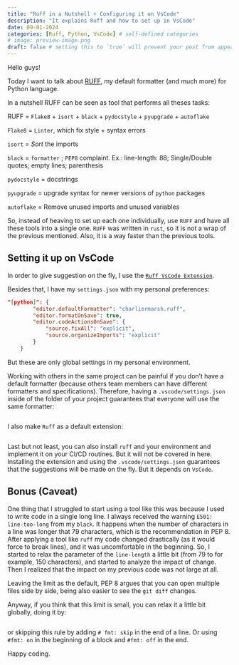 ```yaml
---
title: "Ruff in a Nutshell + Configuring it on VsCode"
description: "It explains Ruff and how to set up in VsCode"
date: 09-01-2024
categories: [Ruff, Python, VsCode] # self-defined categories
# image: preview-image.png
draft: false # setting this to `true` will prevent your post from appearing on your listing page until you're ready!
---
```


Hello guys!

Today I want to talk about [RUFF](https://github.com/astral-sh/ruff), my default formatter (and much more) for Python language.

In a nutshell RUFF can be seen as tool that performs all theses tasks:

RUFF = `Flake8` + `isort` + `black` + `pydocstyle` + `pyupgrade` + `autoflake`

`Flake8` = `Linter`, which fix style + syntax errors

`isort` = *Sort* the imports

`black` = `formatter` ; `PEP8` complaint. Ex.: line-length: 88; Single/Double quotes; empty lines; parenthesis

`pydocstyle` = docstrings

`pyupgrade` = upgrade syntax for newer versions of `python` packages

`autoflake` = Remove unused imports and unused variables

So, instead of heaving to set up each one individually, use `RUFF` and have all these tools into a single one. `RUFF` was written in `rust`, so it is not a wrap of the previous mentioned. Also, it is a way faster than the previous tools.

## Setting it up on VsCode

In order to give suggestion on the fly, I use the [`Ruff VsCode Extension`](https://marketplace.visualstudio.com/items?itemName=charliermarsh.ruff).

Besides that, I have my `settings.json` with my personal preferences:

```json
"[python]": {
        "editor.defaultFormatter": "charliermarsh.ruff",
        "editor.formatOnSave": true,
        "editor.codeActionsOnSave": {
            "source.fixAll": "explicit",
            "source.organizeImports": "explicit"
        }
    }
```

But these are only global settings in my personal environment.

Working with others in the same project can be painful if you don't have a default formatter (because others team members can have different formatters and specifications). Therefore, having a `.vscode/settings.json` inside of the folder of your project guarantees that everyone will use the same formatter:

```json

```

I also make `Ruff` as a default extension:

```toml

```

Last but not least, you can also install `ruff` and your environment and implement it on your CI/CD routines. But it will not be covered in here. Installing the extension and using the `.vscode/settings.json` guarantees that the suggestions will be made on the fly. But it depends on `VsCode`.

## Bonus (Caveat)

One thing that I struggled to start using a tool like this was because I used to write code in a single long line. I always received the warning `E501: line-too-long` from my `black`. It happens when the number of characters in a line was longer that 79 characters, which is the recommendation in PEP 8. After applying a tool like `ruff` my code changed drastically (as it would force to break lines), and it was uncomfortable in the beginning. So, I started to relax the parameter of the `line-length` a little bit (from 79 to for example, 150 characters), and started to analyze the impact of change. Then I realized that the impact on my previous code was not large at all. 

Leaving the limit as the default, PEP 8 argues that you can open multiple files side by side, being also easier to see the `git diff` changes.

Anyway, if you think that this limit is small, you can relax it a little bit globally, doing it by:

```

```

or skipping this rule by adding `# fmt: skip` in the end of a line. Or using `#fmt: on` in the beginning of a block and `#fmt: off` in the end.

Happy coding.
